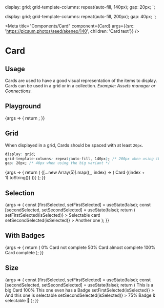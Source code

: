 
  display: grid;
  grid-template-columns: repeat(auto-fill, 140px);
  gap: 20px;
`;

  display: grid;
  grid-template-columns: repeat(auto-fill, 200px);
  gap: 40px;
`;

<Meta
  title="Components/Card"
  component={Card}
  args={{src: 'https://picsum.photos/seed/akeneo/140', children: 'Card text'}}
/>

# Card

## Usage

Cards are used to have a good visual representation of the items to display. Cards can be used in a grid or in a collection.
_Example: Assets manager or Connections._

## Playground

<Canvas>
  <Story name="Standard">
    {args => {
      return <Card {...args} />;
    }}
  </Story>
</Canvas>

<ArgsTable story="Standard" />

## Grid

When displayed in a grid, Cards should be spaced with at least `20px`.

```css
display: grid;
grid-template-columns: repeat(auto-fill, 140px); /* 200px when using the big variant */
gap: 20px; /* 40px when using the big variant */
```

<Canvas>
  <Story name="Grid">
    {args => {
      return (
        <CardGrid>
          {[...new Array(5)].map((_, index) => (
            <Card {...args} key={index} src={`https://picsum.photos/seed/akeneo${index}/140`}>
              Card {(index + 1).toString()}
            </Card>
          ))}
        </CardGrid>
      );
    }}
  </Story>
</Canvas>

## Selection

<Canvas>
  <Story name="Selection">
    {args => {
      const [firstSelected, setFirstSelected] = useState(false);
      const [secondSelected, setSecondSelected] = useState(false);
      return (
        <CardGrid>
          <Card
            {...args}
            src="https://picsum.photos/seed/akened/140"
            isSelected={firstSelected}
            onSelectCard={isSelected => setFirstSelected(isSelected)}
          >
            Selectable card
          </Card>
          <Card
            {...args}
            src="https://picsum.photos/seed/akenee/140"
            isSelected={secondSelected}
            onSelectCard={isSelected => setSecondSelected(isSelected)}
          >
            Another one
          </Card>
        </CardGrid>
      );
    }}
  </Story>
</Canvas>

## With Badges

<Canvas>
  <Story name="With Badges">
    {args => {
      return (
        <CardGrid>
          <Card {...args} src={`https://picsum.photos/seed/akenea/140`}>
            <Badge level="danger">0%</Badge>
            Card not complete
          </Card>
          <Card {...args} src={`https://picsum.photos/seed/akeneb/140`}>
            <Badge level="warning">50%</Badge>
            Card almost complete
          </Card>
          <Card {...args} src={`https://picsum.photos/seed/akenec/140`}>
            <Badge level="primary">100%</Badge>
            Card complete
          </Card>
        </CardGrid>
      );
    }}
  </Story>
</Canvas>

## Size

<Canvas>
  <Story name="Size">
    {args => {
      const [firstSelected, setFirstSelected] = useState(false);
      const [secondSelected, setSecondSelected] = useState(false);
      return (
        <BigCardGrid>
          <Card {...args} size="big" src={`https://picsum.photos/seed/akened/200`}>
            This is a big Card
          </Card>
          <Card {...args} size="big" src={`https://picsum.photos/seed/akenee/200`}>
            <Badge level="primary">100%</Badge>
            This one even has a Badge
          </Card>
          <Card
            {...args}
            size="big"
            src={`https://picsum.photos/seed/akenef/200`}
            isSelected={firstSelected}
            onSelectCard={isSelected => setFirstSelected(isSelected)}
          >
            And this one is selectable
          </Card>
          <Card
            {...args}
            size="big"
            src={`https://picsum.photos/seed/akeneg/200`}
            isSelected={secondSelected}
            onSelectCard={isSelected => setSecondSelected(isSelected)}
          >
            <Badge level="warning">75%</Badge>
            Badge & selectable 🤩
          </Card>
        </BigCardGrid>
      );
    }}
  </Story>
</Canvas>
